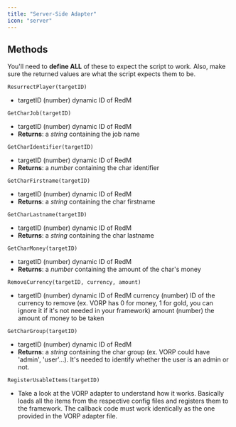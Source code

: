 ```yaml
---
title: "Server-Side Adapter"
icon: "server"
---
```


## Methods
You'll need to **define ALL** of these to expect the script to work. Also, make sure the returned values are what the script expects them to be.

`ResurrectPlayer(targetID)`
- targetID (number) dynamic ID of RedM

`GetCharJob(targetID)`
- targetID (number) dynamic ID of RedM
- **Returns**: a *string* containing the job name

`GetCharIdentifier(targetID)`
- targetID (number) dynamic ID of RedM
- **Returns**: a *number* containing the char identifier

`GetCharFirstname(targetID)`
- targetID (number) dynamic ID of RedM
- **Returns**: a *string* containing the char firstname

`GetCharLastname(targetID)`
- targetID (number) dynamic ID of RedM
- **Returns**: a *string* containing the char lastname

`GetCharMoney(targetID)`
- targetID (number) dynamic ID of RedM
- **Returns**: a *number* containing the amount of the char's money

`RemoveCurrency(targetID, currency, amount)`
- targetID (number) dynamic ID of RedM
	currency (number) ID of the currency to remove (ex. VORP has 0 for money, 1 for gold, you can ignore it if it's not needed in your framework)
	amount (number) the amount of money to be taken

`GetCharGroup(targetID)`
- targetID (number) dynamic ID of RedM
- **Returns**: a *string* containing the char group (ex. VORP could have 'admin', 'user'...). It's needed to identify whether the user is an admin or not.

`RegisterUsableItems(targetID)`
- Take a look at the VORP adapter to understand how it works. Basically loads all the items from the respective config files and registers them to the framework. The callback code must work identically as the one provided in the VORP adapter file.
